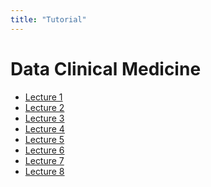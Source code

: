 ```yaml
---
title: "Tutorial"
---
```


# Data Clinical Medicine  

- [Lecture 1](DataMedicine_Lecture1.html)
- [Lecture 2](DataMedicine_Lecture2.html)
- [Lecture 3](DataMedicine_Lecture3.html)
- [Lecture 4](DataMedicine_Lecture4.html)
- [Lecture 5](DataMedicine_Lecture5.html)
- [Lecture 6](DataMedicine_Lecture6.html)
- [Lecture 7](DataMedicine_Lecture7.html)
- [Lecture 8](DataMedicine_Lecture8.html)

